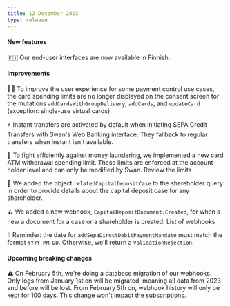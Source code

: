 ```yaml
---
title: 12 December 2023
type: release
---
```


#### New features

🇫🇮 Our end-user interfaces are now available in Finnish.

#### Improvements

🤳🏾 To improve the user experience for some payment control use cases, the card spending limits are no longer displayed on the consent screen for the mutations `addCardsWithGroupDelivery`, `addCards`, and `updateCard` (exception: single-use virtual cards).

⚡ Instant transfers are activated by default when initiating SEPA Credit Transfers with Swan's Web Banking interface.
They fallback to regular transfers when instant isn't available.

🚓 To fight efficiently against money laundering, we implemented a new card ATM withdrawal spending limit.
These limits are enforced at the account holder level and can only be modified by Swan.
Review the limits

💼 We added the object `relatedCapitalDepositCase` to the shareholder query in order to provide details about the capital deposit case for any shareholder.

🪝 We added a new webhook, `CapitalDepositDocument.Created`, for when a new a document for a case or a shareholder is created.
List of webhooks

‼️ Reminder: the date for `addSepaDirectDebitPaymentMandate` must match the format `YYYY-MM-DD`. Otherwise, we'll return a `ValidationRejection`.

#### Upcoming breaking changes

⚠️ On February 5th, we're doing a database migration of our webhooks.
Only logs from January 1st on will be migrated, meaning all data from 2023 and before will be lost.
From February 5th on, webhook history will only be kept for 100 days.
This change won't impact the subscriptions.
